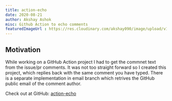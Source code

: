 ```yaml
---
title: action-echo
date: 2020-08-21
author: Akshay Ashok
misc: Github Action to echo comments
featuredImageUrl : https://res.cloudinary.com/akshay090/image/upload/v1598771674/Portfolio_Assets/Projects/Banner/Frame_12_o4ydzi.png
---
```


## Motivation 

While working on a GitHub Action project I had to get the commnet text from the issue/pr comments. It was
not too straight forward so I created this project, which replies back with the same comment you have typed.
There is a separate implementation in email branch which retrives the GitHub public email of the comment 
author.

Check out at GitHub: [action-echo](https://github.com/Akshay090/action-echo)
